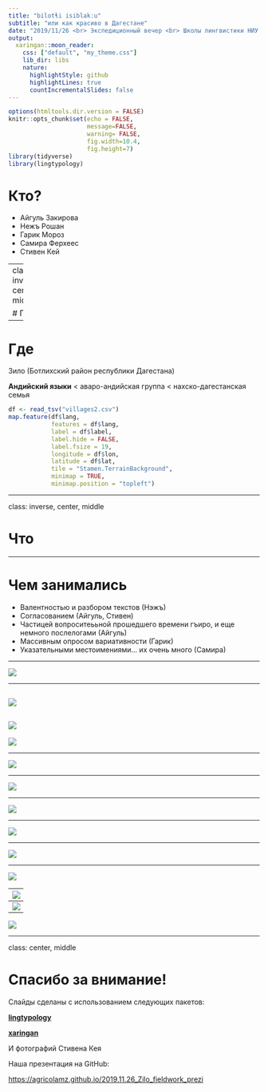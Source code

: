 ```yaml
---
title: "bilotɬi isiblakːu"
subtitle: "или как красиво в Дагестане"
date: "2019/11/26 <br> Экспедиционный вечер <br> Школы лингвистики НИУ ВШЭ"
output:
  xaringan::moon_reader:
    css: ["default", "my_theme.css"]
    lib_dir: libs
    nature:
      highlightStyle: github
      highlightLines: true
      countIncrementalSlides: false
---
```


```r
options(htmltools.dir.version = FALSE)
knitr::opts_chunk$set(echo = FALSE,
                      message=FALSE,
                      warning= FALSE,
                      fig.width=10.4,
                      fig.height=7)
library(tidyverse)
library(lingtypology)
```

# Кто?

- Айгуль Закирова
- Нежъ Рошан
- Гарик Мороз
- Самира Ферхеес
- Стивен Кей

---
class: inverse, center, middle

# Где

---

# Где

Зило (Ботлихский район республики Дагестана)

**Андийский языки** < аваро-андийская группа < нахско-дагестанская семья

```r
df <- read_tsv("villages2.csv")
map.feature(df$lang, 
            features = df$lang,
            label = df$label,
            label.hide = FALSE,
            label.fsize = 19,
            longitude = df$lon,
            latitude = df$lat,
            tile = "Stamen.TerrainBackground",
            minimap = TRUE,
            minimap.position = "topleft")
```

---

class: inverse, center, middle

# Что


---

# Чем занимались

- Валентностью и разбором текстов (Нэжъ)
- Согласованием (Айгуль, Стивен)
- Частицей вопроситеььной прошедшего времени гъиро, и еще немного послелогами (Айгуль)
- Массивным опросом вариативности (Гарик)
- Указательными местоимениями... их очень много (Самира)

---

![](f1.jpg)

---

![](f2.jpg)
---

![](f3.jpg)
---

![](f4.jpg)

---

![](f5.jpg)

---

![](f6.jpg)

---

![](f7.jpg)

---

![](f8.jpg)


---

![](f9.jpg)

---

![](f10.jpg)


---
![](f11.jpg)

---
![](f12.jpg)

---
![](f13.jpg)

---

class: center, middle

# Спасибо за внимание!

Слайды сделаны с использованием следующих пакетов:

[**lingtypology**](https://ropensci.github.io/lingtypology/)

[**xaringan**](https://github.com/yihui/xaringan)

И фотографий Стивена Кея

Наша презентация на GitHub:

<https://agricolamz.github.io/2019.11.26_Zilo_fieldwork_prezi>
